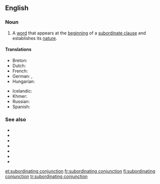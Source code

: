 ==English==

===Noun===
{{examples-right|"because" in "I'm staying in because it's raining."}}
{{en-noun}}

# {{lb|en|grammar}} A [[word]] that appears at the [[beginning]] of a [[subordinate clause]] and establishes its [[nature]].

====Translations====
{{trans-top|a word establishing the nature of a subordinate clause}}
* Breton: {{t+|br|stagell isurzhiañ|f}}
* Dutch: {{t|nl|onderschikkend voegwoord|n}}
* French: {{t+|fr|conjonction de subordination|f}}
* German: {{t+|de|Subjunktion|f}}, {{t|de|subordinierende Konjunktion|f}}
* Hungarian: {{t|hu|alárendelő kötőszó}}
{{trans-mid}}
* Icelandic: {{t+|is|aukatenging|f}}
* Khmer: {{t+|km|ឈ្នាប់ឃ្លា|tr=chnoap klie|sc=Khmr}}
* Russian: {{t+|ru|подчини́тельный сою́з|m}}
* Spanish: {{t+|es|conjunción subordinante|f}}
{{trans-bottom}}

===See also===
* {{l|en|as}}
* {{l|en|because}}
* {{l|en|if}}
* {{l|en|since}}
* {{l|en|till}}
* {{l|en|where}}
* {{l|en|while}}

[[et:subordinating conjunction]]
[[fr:subordinating conjunction]]
[[fi:subordinating conjunction]]
[[tr:subordinating conjunction]]